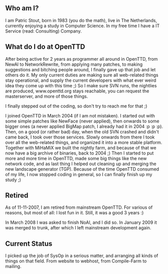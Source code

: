 {{en/Archive/Community/Users/Infobox Developer|
realname=Patric Stout|
birthyear=1983|
codingspec=NoAI Developer, SysOp|
currentstat=Retired|
website=www.iseer.nl|
}}
== Who am I? ==

I am Patric Stout, born in 1983 (you do the math), live in The Netherlands, currently enjoying a study in Computer Science. In my free time I have a IT Service (read: Consulting) Company.



== What do I do at OpenTTD ==

After being active for 2 years as programmer all around in OpenTTD, from NewAI to NetworkRewrite, from applying many patches, to making suggestions and bitching people around, I finally gave up that job and let others do it. My only current duties are making sure all web-related things stay operational, and supply the current developers with what ever weird idea they come up with this time ;) So I make sure SVN runs, the nightlies are produced, www.openttd.org stays reachable, you can request the masterserver, and more of those things.

I finally stepped out of the coding, so don't try to reach me for that ;)

I joined OpenTTD in March 2004 (if I am not mistaken). I started out with some simple patches like NewFace (never applied), then onwards to some bigger ones (a never applied BigMap patch, I already had it in 2004 :p :p :p). Then, on a good (or rather bad) day, when the old SVN crashed and didn't came back, I took over those services. Slowly onwards from there I took over all the web-related things, and organized it into a more stable platform. Together with MiHaMiX we built the nightly farm, and because of that we now have a big archive of binaries, back to 2004 ;) Then I started to put more and more time in OpenTTD, made some big things like the new network code, and as last thing I helped out cleaning up and merging the new landscape generator (TGP). Because of the time OpenTTD consumed of my life, I now stopped coding in general, so I can finally finish up my study ;)


== Retired ==

As of 11-11-2007, I am retired from mainstream OpenTTD. For various of reasons, but most of all: I lost fun in it. Still, it was a good 3 years :)

In March 2008 I was asked to finish NoAI, and I did so. In January 2009 it was merged to trunk, after which I left mainstream development again.

== Current Status ==

I picked up the job of SysOp in a serious matter, and arranging all kinds of things on that field. From website to webhost, from Compile-Farm to mailing.